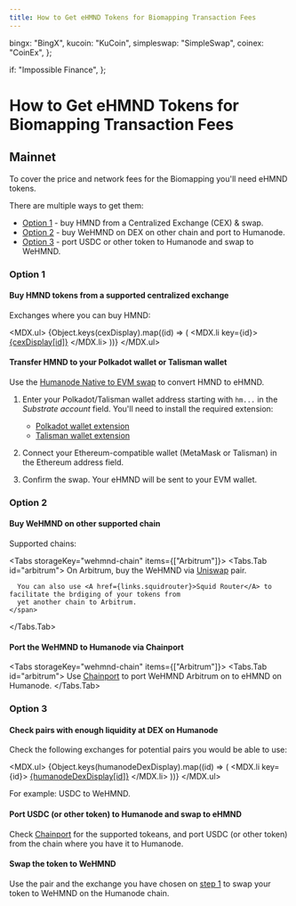 ```yaml
---
title: How to Get eHMND Tokens for Biomapping Transaction Fees
---
```



  bingx: "BingX",
  kucoin: "KuCoin",
  simpleswap: "SimpleSwap",
  coinex: "CoinEx",
};

  if: "Impossible Finance",
};

# How to Get eHMND Tokens for Biomapping Transaction Fees

## Mainnet

To cover the price and network fees for the Biomapping you'll need eHMND tokens.

There are multiple ways to get them:

- [Option 1](#option-1) - buy HMND from a Centralized Exchange (CEX) & swap.
- [Option 2](#option-2) - buy WeHMND on DEX on other chain and port to Humanode.
- [Option 3](#option-3) - port USDC or other token to Humanode and swap to WeHMND.

### Option 1

<Steps>

#### Buy HMND tokens from a supported centralized exchange

Exchanges where you can buy HMND:

<MDX.ul>
  {Object.keys(cexDisplay).map((id) => (
    <MDX.li key={id}>
      <A href={tradeLinks[id]}>{cexDisplay[id]}</A>
    </MDX.li>
  ))}
</MDX.ul>

#### Transfer HMND to your Polkadot wallet or Talisman wallet

Use the <A href={links.humanodeSwap}>Humanode Native to EVM swap</A>
to convert HMND to eHMND.

1. Enter your Polkadot/Talisman wallet address starting with `hm...` in
   the _Substrate account_ field.
   You'll need to install the required extension:

   - <A href={links.polkadotExt}>Polkadot wallet extension</A>
   - <A href={links.talismanWallet}>Talisman wallet extension</A>

2. Connect your Ethereum-compatible wallet (MetaMask or Talisman) in
   the Ethereum address field.

3. Confirm the swap.
   Your eHMND will be sent to your EVM wallet.

</Steps>

### Option 2

<Steps>

#### Buy WeHMND on other supported chain

Supported chains:

<Tabs storageKey="wehmnd-chain" items={["Arbitrum"]}>
  <Tabs.Tab id="arbitrum">
    <span>
      On Arbitrum, buy the WeHMND via <A href={tradeLinks.uniswapArbitrumWeth}>Uniswap</A> pair.

      You can also use <A href={links.squidrouter}>Squid Router</A> to facilitate the brdiging of your tokens from
      yet another chain to Arbitrum.
    </span>

  </Tabs.Tab>
</Tabs>

#### Port the WeHMND to Humanode via Chainport

<Tabs storageKey="wehmnd-chain" items={["Arbitrum"]}>
  <Tabs.Tab id="arbitrum">
    <span>
      Use <A href={bridgeLinks.chainport}>Chainport</A>
      to port WeHMND Arbitrum on to eHMND on Humanode.
    </span>
  </Tabs.Tab>
</Tabs>

</Steps>

### Option 3

<Steps>

#### Check pairs with enough liquidity at DEX on Humanode

Check the following exchanges for potential pairs you would be able to use:

<MDX.ul>
  {Object.keys(humanodeDexDisplay).map((id) => (
    <MDX.li key={id}>
      <A href={tradeLinks[id]}>{humanodeDexDisplay[id]}</A>
    </MDX.li>
  ))}
</MDX.ul>

For example: USDC to WeHMND.

#### Port USDC (or other token) to Humanode and swap to eHMND

Check <A href={bridgeLinks.chainport}>Chainport</A> for the supported tokeans, and
port USDC (or other token) from the chain where you have it to Humanode.

#### Swap the token to WeHMND

Use the pair and the exchange you have chosen on [step 1](#check-pairs-with-enough-liquidity-at-dex-on-humanode) to swap your token
to WeHMND on the Humanode chain.

</Steps>
